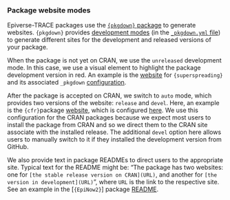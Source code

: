 ### Package website modes

Epiverse-TRACE packages use the [`{pkgdown}` package](https://pkgdown.r-lib.org/) to generate websites. `{pkgdown}` provides [development modes](https://pkgdown.r-lib.org/reference/build_site.html#development-mode) (in the [`_pkgdown.yml` file](https://pkgdown.r-lib.org/articles/customise.html)) to generate different sites for the development and released versions of your package.

When the package is not yet on CRAN, we use the `unreleased` development mode. In this case, we use a visual element to highlight the package development version in red. An example is the [website](https://epiverse-trace.github.io/superspreading/) for `{superspreading}` and its associated `_pkgdown` [configuration](https://github.com/epiverse-trace/superspreading/blob/main/_pkgdown.yml#L12-L13).

After the package is accepted on CRAN, we switch to `auto` mode, which provides two versions of the website: `release` and `devel`. Here, an example is the `{cfr}`package [website](https://epiverse-trace.github.io/cfr/), which is configured [here](https://github.com/epiverse-trace/cfr/blob/main/_pkgdown.yml#L5-L6). We use this configuration for the CRAN packages because we expect most users to install the package from CRAN and so we direct them to the CRAN site associate with the installed release. The additional `devel` option here allows users to manually switch to it if they installed the development version from GitHub.

We also provide text in package READMEs to direct users to the appropriate site. Typical text for the README might be: "The package has two websites: one for `[the stable release version on CRAN](URL)`, and another for `[the version in development](URL)`", where `URL` is the link to the respective site. See an example in the [`{EpiNow2}`] package [README](https://github.com/epiforecasts/EpiNow2/blob/main/README.Rmd#L125-L127).
